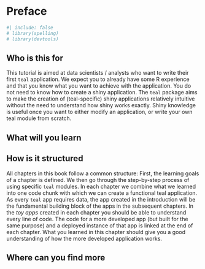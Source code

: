 # Preface {.unnumbered}

```r
#| include: false
# library(spelling)
# library(devtools)
```

## Who is this for

This tutorial is aimed at data scientists / analysts who want to write their first `teal` application. We expect you to already have some R experience and that you know what you want to achieve with the application. You do not need to know how to create a shiny application. The `teal` package aims to make the creation of (teal-specific) shiny applications relatively intuitive without the need to understand how shiny works exactly. Shiny knowledge is useful once you want to either modify an application, or write your own teal module from scratch.

## What will you learn

## How is it structured

All chapters in this book follow a common structure: First, the learning goals of a chapter is defined. We then go through the step-by-step process of using specific `teal` modules. In each chapter we combine what we learned into one code chunk with which we can create a functional teal application. As every `teal` app requires data, the app created in the introduction will be the fundamental building block of the apps in the subsequent chapters. In the *toy apps* created in each chapter you should be able to understand every line of code. The code for a more developed app (but built for the same purpose) and a deployed instance of that app is linked at the end of each chapter. What you learned in this chapter should give you a good understanding of how the more developed application works.

## Where can you find more

<!-- This is a collection of materials used for the introductory content of teal found on the [pharmaverse youtube channel](https://www.youtube.com/@pharmaverse6572). -->
